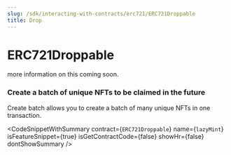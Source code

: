 ```yaml
---
slug: /sdk/interacting-with-contracts/erc721/ERC721Droppable
title: Drop
---
```



# ERC721Droppable

more information on this coming soon.


### Create a batch of unique NFTs to be claimed in the future





Create batch allows you to create a batch of many unique NFTs in one transaction.



<CodeSnippetWithSummary
      contract={`ERC721Droppable`}
      name={`lazyMint`}
      isFeatureSnippet={true}
      isGetContractCode={false}
      showHr={false}
      dontShowSummary
    />
  


